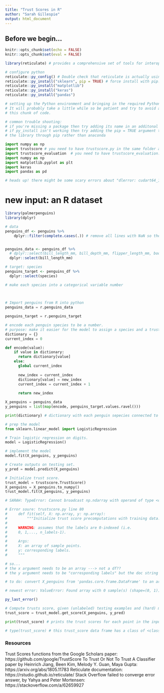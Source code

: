 ```yaml
---
title: "Trust Scores in R"
author: "Sarah Gillespie"
output: html_document
---
```


## Before we begin...

```r
knitr::opts_chunk$set(echo = FALSE)
knitr::opts_chunk$set(eval = FALSE)

```

```r

library(reticulate) # provides a comprehensive set of tools for interoperability between Python and R.

```

```r
# configure python
reticulate::py_config() # Double check that reticulate is actually using your new conda env.
reticulate::py_install("sklearn", pip = TRUE) # force install with pip. sklearn wasn't coming up via anaconda.
reticulate::py_install("matplotlib")
reticulate::py_install("keras")
reticulate::py_install("pandas")

# setting up the Python environment and bringing in the required Python packages is important.
# It will probably take a little while so be patient and try to avoid accidentally running
# this chunk of code.

# common trouble shooting:
# if you're missing a package then try adding its name in an additonal line of py_install
# if py_install isn't working then try adding the pip = TRUE argument to try installing
# the library through pip rather than anaconda
```

```python
import numpy as np
import trustscore # you need to have trustscore.py in the same folder as this .Rmd file to import it
import trustscore_evaluation  # you need to have trustscore_evaluation.py in the same folder as this .Rmd file to import it
import numpy as np
import matplotlib.pyplot as plt
import keras
import pandas as pd

# heads up! there might be some scary errors about "dlerror: cudart64_110.dll not found". It's just a warning and you can ignore it.

```


# new input: an R dataset

```r

library(palmerpenguins)
library(dplyr)

# data
penguins_df <- penguins %>%
    dplyr::filter(complete.cases(.)) # remove all lines with NaN so the model can be fit on the data (later)


penguins_data <- penguins_df %>%
  # dplyr::select(bill_length_mm, bill_depth_mm, flipper_length_mm, body_mass_g)
  dplyr::select(bill_length_mm)

# target: species
penguins_target <- penguins_df %>%
  dplyr::select(species)

# make each species into a categorical variable number
  
  
```


```python
# Import penguins from R into python
penguins_data = r.penguins_data

penguins_target = r.penguins_target

# encode each penguin species to be a number.
# purpose: make it easier for the model to assign a species and a trust score to the species prediction.
dictionary = {}
current_index = 0

def encode(value):
    if value in dictionary:
      return dictionary[value]
    else:
      global current_index
      
      new_index = current_index
      dictionary[value] = new_index
      current_index = current_index + 1
      
      return new_index

X_penguins = penguins_data
y_penguins = list(map(encode, penguins_target.values.ravel()))

print(dictionary) # dictionary with each penguin sepecies connected to its assigned number
```

```python
# prep the model
from sklearn.linear_model import LogisticRegression

# Train logistic regression on digits.
model = LogisticRegression()

```

```python
# implement the model
model.fit(X_penguins, y_penguins)

# Create outputs on testing set.
y_pred = model.predict(X_penguins)

```

```python
# Initialize trust score.
trust_model = trustscore.TrustScore()
X_penguins = X_penguins.to_numpy()
trust_model.fit(X_penguins, y_penguins)

# SARAH: TypeError: Cannot broadcast np.ndarray with operand of type <class 'list'>

# Error soure: trustscore.py line 80
#     def fit(self, X: np.array, y: np.array):
#         """Initialize trust score precomputations with training data.
# 
#     WARNING: assumes that the labels are 0-indexed (i.e.
#     0, 1,..., n_labels-1).
# 
#     Args:
#     X: an array of sample points.
#     y: corresponding labels.
#     """

# so...
# the x argument needs to be an array ---> not a df??
# the y argument needs to be "corresponding labels" but the doc string does not provide a specific data structure.

# to do: convert X_penguins from 'pandas.core.frame.DataFrame' to an array. perhaps a numpy array?

# newest error: ValueError: Found array with 0 sample(s) (shape=(0, 1)) while a minimum of 1 is required.
```

```r
py_last_error()
```

```python

# Compute trusts score, given (unlabeled) testing examples and (hard) model predictions.
trust_score = trust_model.get_score(X_penguins, y_pred)

print(trust_score) # prints the trust scores for each point in the inputted dataset

# type(trust_score) # this trust_score data frame has a class of <class 'numpy.ndarray'>

```

### Resources
Trust Scores functions from the Google Scholars paper: https://github.com/google/TrustScore
To Trust Or Not To Trust A Classifier paper by Heinrich Jiang, Been Kim, Melody Y. Guan, Maya Gupta: https://arxiv.org/abs/1805.11783
Reticulate documentation: https://rstudio.github.io/reticulate/
Stack Overflow failed to converge error answer, by 
Yahya and Peter Mortensen: https://stackoverflow.com/a/62659927

